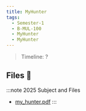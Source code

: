 ```yaml
---
title: MyHunter
tags:
  - Semester-1
  - B-MUL-100
  - MyHunter
  - MyHunter
---
```

> Timeline: ?


## Files 📂

:::note 2025 Subject and Files
- [my_hunter.pdf](https://github.com/Studio-17/Epitech-Subjects/raw/main/Semester-1/B-MUL-100/MyHunter/MyHunter/my_hunter.pdf)
:::

